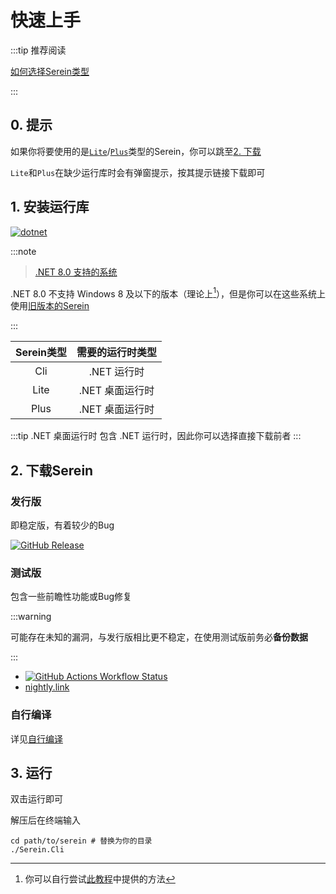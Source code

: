 # 快速上手

:::tip 推荐阅读

[如何选择Serein类型](choose)

:::

## 0. 提示

如果你将要使用的是[`Lite`](choose/#lite)/[`Plus`](choose/#plus)类型的Serein，你可以跳至[2. 下载](#2-下载serein)

`Lite`和`Plus`在缺少运行库时会有弹窗提示，按其提示链接下载即可

## 1. 安装运行库

[![dotnet](https://img.shields.io/badge/8.0-512BD4?style=for-the-badge&logo=.net)](https://dotnet.microsoft.com/zh-cn/download/dotnet/8.0)

:::note

>[.NET 8.0 支持的系统](https://github.com/dotnet/core/blob/main/release-notes/8.0/supported-os.md)

.NET 8.0 不支持 Windows 8 及以下的版本（理论上[^1]），但是你可以在这些系统上使用[旧版本的Serein](/docs/1.x/tutorial/install/)

:::

| Serein类型 | 需要的运行时类型 |
| :--------: | :--------------: |
|    Cli     |   .NET 运行时    |
|    Lite    | .NET 桌面运行时  |
|    Plus    | .NET 桌面运行时  |

:::tip
.NET 桌面运行时 包含 .NET 运行时，因此你可以选择直接下载前者
:::

## 2. 下载Serein

### 发行版

即稳定版，有着较少的Bug

[![GitHub Release](https://img.shields.io/github/v/release/SereinDev/Serein?style=for-the-badge)](https://github.com/SereinDev/Serein/releases/latest)

### 测试版

包含一些前瞻性功能或Bug修复

:::warning

可能存在未知的漏洞，与发行版相比更不稳定，在使用测试版前务必**备份数据**

:::

- [![GitHub Actions Workflow Status](https://img.shields.io/github/actions/workflow/status/SereinDev/Serein/.github%2Fworkflows%2Fbuild.yml?style=for-the-badge)](https://github.com/SereinDev/Serein/actions/workflows/build.yml)  
- [nightly.link](https://nightly.link/SereinDev/Serein/workflows/build/main?preview)

### 自行编译

详见[自行编译](../advanced/build)

## 3. 运行


<Tabs>
<TabItem value="windows" label="Windows" >

双击运行即可

</TabItem>
<TabItem value="other" label="Linux / macOS">

解压后在终端输入

```batch
cd path/to/serein # 替换为你的目录
./Serein.Cli
```

</TabItem>
</Tabs>

[^1]: 你可以自行尝试[此教程](https://blog.csdn.net/qq_29998377/article/details/144239719)中提供的方法
